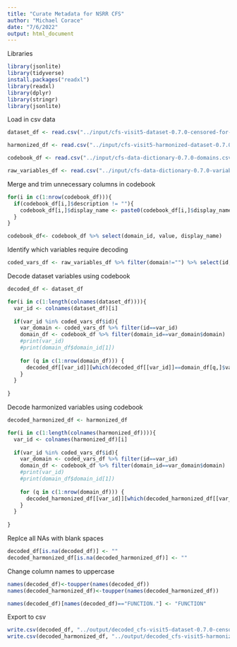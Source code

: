```yaml
---
title: "Curate Metadata for NSRR CFS"
author: "Michael Corace"
date: "7/6/2022"
output: html_document
---
```


Libraries
```r
library(jsonlite)
library(tidyverse)
install.packages("readxl")
library(readxl)
library(dplyr)
library(stringr)
library(jsonlite)
```


Load in csv data
```r
dataset_df <- read.csv("../input/cfs-visit5-dataset-0.7.0-censored-for-bdc.csv")

harmonized_df <- read.csv("../input/cfs-visit5-harmonized-dataset-0.7.0-censored-for-bdc.csv")

codebook_df <- read.csv("../input/cfs-data-dictionary-0.7.0-domains.csv")

raw_variables_df <- read.csv("../input/cfs-data-dictionary-0.7.0-variables.csv")

```


Merge and trim unnecessary columns in codebook
```r
for(i in c(1:nrow(codebook_df))){
  if(codebook_df[i,]$description != ""){
    codebook_df[i,]$display_name <- paste0(codebook_df[i,]$display_name, "; ", codebook_df[i,]$descriptio)
  }
}

codebook_df<- codebook_df %>% select(domain_id, value, display_name)
```

Identify which variables require decoding
```r
coded_vars_df <- raw_variables_df %>% filter(domain!="") %>% select(id,domain)

```


Decode dataset variables using codebook
```r
decoded_df <- dataset_df

for(i in c(1:length(colnames(dataset_df)))){
  var_id <- colnames(dataset_df)[i]
  
  if(var_id %in% coded_vars_df$id){
    var_domain <- coded_vars_df %>% filter(id==var_id)
    domain_df <- codebook_df %>% filter(domain_id==var_domain$domain)
    #print(var_id)
    #print(domain_df$domain_id[1])
    
    for (q in c(1:nrow(domain_df))) {
      decoded_df[[var_id]][which(decoded_df[[var_id]]==domain_df[q,]$value)] <- domain_df[q,]$display_name
    }
  }
  
}

```

Decode harmonized variables using codebook
```r
decoded_harmonized_df <- harmonized_df

for(i in c(1:length(colnames(harmonized_df)))){
  var_id <- colnames(harmonized_df)[i]
  
  if(var_id %in% coded_vars_df$id){
    var_domain <- coded_vars_df %>% filter(id==var_id)
    domain_df <- codebook_df %>% filter(domain_id==var_domain$domain)
    #print(var_id)
    #print(domain_df$domain_id[1])
    
    for (q in c(1:nrow(domain_df))) {
      decoded_harmonized_df[[var_id]][which(decoded_harmonized_df[[var_id]]==domain_df[q,]$value)] <- domain_df[q,]$display_name
    }
  }
  
}

```


Replce all NAs with blank spaces
```r
decoded_df[is.na(decoded_df)] <- ""
decoded_harmonized_df[is.na(decoded_harmonized_df)] <- ""
```


Change column names to uppercase
```r
names(decoded_df)<-toupper(names(decoded_df))
names(decoded_harmonized_df)<-toupper(names(decoded_harmonized_df))

names(decoded_df)[names(decoded_df)=="FUNCTION."] <- "FUNCTION"

```


Export to csv
```r
write.csv(decoded_df, "../output/decoded_cfs-visit5-dataset-0.7.0-censored-for-bdc.csv", row.names = F)
write.csv(decoded_harmonized_df, "../output/decoded_cfs-visit5-harmonized-dataset-0.7.0-censored-for-bdc.csv", row.names = F)

```
